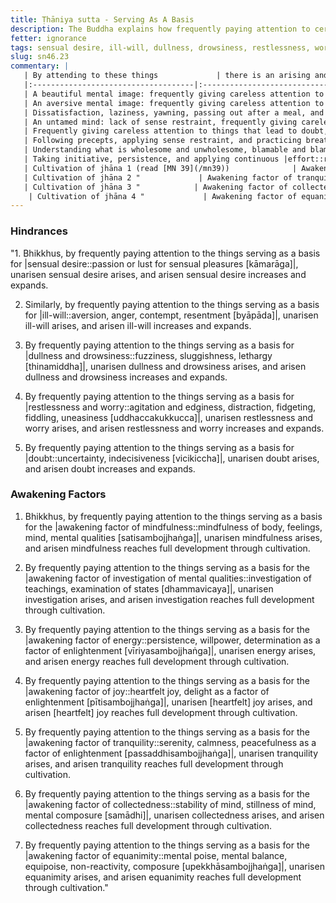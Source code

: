 ```yaml
---
title: Ṭhāniya sutta - Serving As A Basis
description: The Buddha explains how frequently paying attention to certain things can lead to the arising and expansion of hindrances and awakening factors.
fetter: ignorance
tags: sensual desire, ill-will, dullness, drowsiness, restlessness, worry, doubt, mindfulness, investigation, energy, joy, tranquility, collectedness, equanimity, hindrances, awakening factors, sn, sn45-56, sn46
slug: sn46.23
commentary: |
   | By attending to these things             | there is an arising and expansion of  |
   |:------------------------------------|:-------------------------------|
   | A beautiful mental image: frequently giving careless attention to the sign of beautiful           | Hindrance of sensual |desire::passion or lust for sensual pleasures|                |
   | An aversive mental image: frequently giving careless attention to the sign of resistance          | Hindrance of |ill-will::aversion, contempt, anger, resentment|                      |
   | Dissatisfaction, laziness, yawning, passing out after a meal, and sluggishness of mind; frequently giving careless attention to |these::read [AN 8.80](/an8.80|) | Hindrance of dullness and drowsiness              |
   | An untamed mind: lack of sense restraint, frequently giving careless attention to an unsettled mind	                  | Hindrance of restlessness and |worry::agitation and edginess, fidgeting, fiddling, uneasiness|        |
   | Frequently giving careless attention to things that lead to doubt, to confusion, to |conflict::read [MN 16](/mn16|)                  | Hindrance of doubt                         |
   | Following precepts, applying sense restraint, and practicing breathing-mindfulness |meditation::read [MN 107](/mn107|) | Awakening factor of mindfulness                  |
   | Understanding what is wholesome and unwholesome, blamable and blameless, inferior and superior, and dark and bright, learning the teachings of the Buddha with careful attention | Awakening factor of investigation of mental qualities |
   | Taking initiative, persistence, and applying continuous |effort::read [AN 8.80](/an8.80|) | Awakening factor of energy |
   | Cultivation of jhāna 1 (read [MN 39](/mn39))              | Awakening factor of joy                          |
   | Cultivation of jhāna 2 "             | Awakening factor of tranquility                          |
   | Cultivation of jhāna 3 "            | Awakening factor of collectedness                          |
    | Cultivation of jhāna 4 "             | Awakening factor of equanimity                          |
---
```


### Hindrances

"1. Bhikkhus, by frequently paying attention to the things serving as a basis for |sensual desire::passion or lust for sensual pleasures [kāmarāga]|, unarisen sensual desire arises, and arisen sensual desire increases and expands.

2. Similarly, by frequently paying attention to the things serving as a basis for |ill-will::aversion, anger, contempt, resentment [byāpāda]|, unarisen ill-will arises, and arisen ill-will increases and expands.

3. By frequently paying attention to the things serving as a basis for |dullness and drowsiness::fuzziness, sluggishness, lethargy [thinamiddha]|, unarisen dullness and drowsiness arises, and arisen dullness and drowsiness increases and expands.

4. By frequently paying attention to the things serving as a basis for |restlessness and worry::agitation and edginess, distraction, fidgeting, fiddling, uneasiness [uddhaccakukkucca]|, unarisen restlessness and worry arises, and arisen restlessness and worry increases and expands.

5. By frequently paying attention to the things serving as a basis for |doubt::uncertainty, indecisiveness [vicikiccha]|, unarisen doubt arises, and arisen doubt increases and expands.

### Awakening Factors

1. Bhikkhus, by frequently paying attention to the things serving as a basis for the |awakening factor of mindfulness::mindfulness of body, feelings, mind, mental qualities [satisambojjhaṅga]|, unarisen mindfulness arises, and arisen mindfulness reaches full development through cultivation.

2. By frequently paying attention to the things serving as a basis for the |awakening factor of investigation of mental qualities::investigation of teachings, examination of states [dhammavicaya]|, unarisen investigation arises, and arisen investigation reaches full development through cultivation.

3. By frequently paying attention to the things serving as a basis for the |awakening factor of energy::persistence, willpower, determination as a factor of enlightenment [vīriyasambojjhaṅga]|, unarisen energy arises, and arisen energy reaches full development through cultivation.

4. By frequently paying attention to the things serving as a basis for the |awakening factor of joy::heartfelt joy, delight as a factor of enlightenment [pītisambojjhaṅga]|, unarisen [heartfelt] joy arises, and arisen [heartfelt] joy reaches full development through cultivation.

5. By frequently paying attention to the things serving as a basis for the |awakening factor of tranquility::serenity, calmness, peacefulness as a factor of enlightenment [passaddhisambojjhaṅga]|, unarisen tranquility arises, and arisen tranquility reaches full development through cultivation.

6. By frequently paying attention to the things serving as a basis for the |awakening factor of collectedness::stability of mind, stillness of mind, mental composure [samādhi]|, unarisen collectedness arises, and arisen collectedness reaches full development through cultivation.

7. By frequently paying attention to the things serving as a basis for the |awakening factor of equanimity::mental poise, mental balance, equipoise, non-reactivity, composure [upekkhāsambojjhaṅga]|, unarisen equanimity arises, and arisen equanimity reaches full development through cultivation."